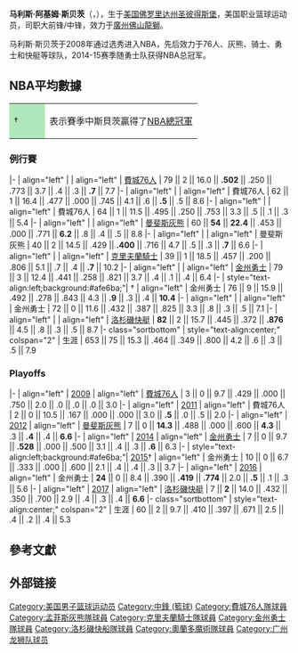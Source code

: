 {{blpunsourced|time=2016-05-11T03:43:29+00:00}}
{{noteTA
|G1=NBA
}}
{{Infobox basketball biography
| name         = 马利斯·斯贝茨<br />{{Lang|en|Marreese Speights}}
| image        = File:Marreese Speights, Marcin Gortat (16639608772) (cropped).jpg
| caption      = Speights with the Warriors in 2015
| position     = [[中鋒|中鋒]]
| height_ft    = 6
| height_in    = 10
| weight_lb    = 255
| league       = [[CBA|CBA]]
| team         = 广州龙狮
| number       = 5
| birth_date   = {{Birth date and age|1987|8|4|mf=y}}
| birth_place  = {{USA}}[[佛罗里达州|佛罗里达州]][[圣彼德斯堡_(佛罗利达州)|圣彼得斯堡]]
| nationality  = {{USA}}
| high_school  = [[吉布斯高中|吉布斯高中]] <br>[[哈格雷夫軍校|哈格雷夫軍校]]
| college      = [[佛羅里達大學|佛羅里達大學]] (2006–2008)
| draft_year   = 2008
| draft_round  = 1
| draft_pick   = 16
| draft_team   = [[費城76人|費城76人]]
| career_start = 2008
| career_end   = 
| years1       = {{nbay|2008|start}}–{{nbay|2011|end}}
| team1        = [[費城76人|費城76人]]
| years2       = {{nbay|2011|end}}–{{nbay|2012|end}}
| team2        = [[曼斐斯灰熊|曼斐斯灰熊]]
| years3       = {{nbay|2012|end}}
| team3        = [[克里夫蘭騎士|克里夫蘭騎士]]
| years4       = {{nbay|2013|start}}–{{nbay|2015|end}}
| team4        = [[金州勇士|金州勇士]]
| years5       = {{nbay|2016|full=y}}
| team5        = [[洛杉磯快艇|洛杉磯快艇]]
| years6       = {{nbay|2017|full=y}}
| team6        = [[奧蘭多魔術|奧蘭多魔術]]
| years7       = 2018-2019
| team7        = [[龍獅籃球俱樂部|廣州龍獅]]
| years8       = 2020
| team8        = [[蚁战营_(BIG3)|蚁战营]]
| years9       = 2020-
| team9        = [[龍獅籃球俱樂部|廣州龍獅]]
| highlights   = 
* [[NBA總冠軍|NBA總冠軍]]（[[2015年NBA總決賽|2015]]）
* [[NCAA|NCAA]]冠軍（2007）
| bbr          = speigma01
| nba_profile  = marreese_speights
}}

'''马利斯·阿基姆·斯贝茨'''（{{lang-en|'''Marreese Akeem Speights'''}}，{{bd|1987年|8月4日|catIdx=S}}），生于[[美国|美国]][[佛罗里达州|佛罗里达州]][[圣彼德斯堡_(佛罗利达州)|圣彼得斯堡]]，美国职业篮球运动员，司职大前锋/中锋，效力于[[广州龙狮篮球俱乐部|廣州佛山龍獅]]。

马利斯·斯贝茨于2008年通过选秀进入NBA，先后效力于76人、灰熊、骑士、勇士和快艇等球队，2014-15赛季随勇士队获得NBA总冠军。

==NBA平均數據==
{{NBA player statistics legend}}

{| class="wikitable"
|-
| style="background:#afe6ba; width:3em;"|†
|表示賽季中斯貝茨贏得了[[NBA總冠軍|NBA總冠軍]]
|}

===例行賽===
{{NBA player statistics start}}
|-
| align="left" | {{nbay|2008}}
| align="left" | [[費城76人|費城76人]]
| 79 || 2 || 16.0 || '''.502''' || .250 || .773 || 3.7 || .4 || .3 || '''.7''' || 7.7
|-
| align="left" | {{nbay|2009}}
| align="left" | 費城76人
| 62 || 1 || 16.4 || .477 || .000 || .745 || 4.1 || .6 || '''.5''' || .5 || 8.6
|-
| align="left" | {{nbay|2010}}
| align="left" | 費城76人
| 64 || 1 || 11.5 || .495 || .250 || .753 || 3.3 || .5 || .1 || .3 || 5.4
|-
| align="left" | {{nbay|2011}}
| align="left" | [[曼斐斯灰熊|曼斐斯灰熊]]
| 60 || '''54''' || '''22.4''' || .453 || .000 || .771 || '''6.2''' || .8 || .4 || .5 || 8.8
|-
| align="left" | {{nbay|2012}}
| align="left" | 曼斐斯灰熊
| 40 || 2 || 14.5 || .429 || '''.400''' || .716 || 4.7 || .5 || .3 || '''.7''' || 6.6
|-
| align="left" | {{nbay|2012}}
| align="left" | [[克里夫蘭騎士|克里夫蘭騎士]]
| 39 || 1 || 18.5 || .457 || .200 || .806 || 5.1 || .7 || .4 || '''.7''' || 10.2
|-
| align="left" | {{nbay|2013}}
| align="left" | [[金州勇士|金州勇士]]
| 79 || 3 || 12.4 || .441 || .258 || .821 || 3.7 || .4 || .1 || .4 || 6.4
|-
| style="text-align:left;background:#afe6ba;"| {{nbay|2014}}†
| align="left" | 金州勇士
| 76 || 9 || 15.9 || .492 || .278 || .843 || 4.3 || '''.9''' || .3 || .4 || '''10.4'''
|-
| align="left" | {{nbay|2015}}
| align="left" | 金州勇士
| 72 || 0 || 11.6 || .432 || .387 || .825 || 3.3 || .8 || .3 || .5 || 7.1
|-
| align="left" | {{nbay|2016}}
| align="left" | [[洛杉磯快艇|洛杉磯快艇]]
| '''82''' || 2 || 15.7 || .445 || .372 || '''.876''' || 4.5 || .8 || .3 || .5 || 8.7
|- class="sortbottom"
| style="text-align:center;" colspan="2" | 生涯
| 653 || 75 || 15.3 || .464 || .349 || .800 || 4.2 || .6 || .3 || .5 || 7.9
{{S-end}}

===Playoffs===
{{NBA player statistics start}}
|-
| align="left" | [[2009年NBA季後賽|2009]]
| align="left" | [[費城76人|費城76人]]
| 3 || 0 || 9.7 || .429 || .000 || .750 || 2.0 || .0 || .0 || .0 || 3.0
|-
| align="left" | [[2011年NBA季後賽|2011]]
| align="left" | 費城76人
| 2 || 0 || 10.5 || .167 || .000 || .000 || 3.0 || '''.5''' || .0 || .5 || 2.0
|-
| align="left" | [[2012年NBA季後賽|2012]]
| align="left" | [[曼斐斯灰熊|曼斐斯灰熊]]
| 7 || 0 || '''14.3''' || .488 || .000 || .600 || '''4.3''' || .3 || '''.4''' || .4 || '''6.6'''
|-
| align="left" | [[2014年NBA季後賽|2014]]
| align="left" | [[金州勇士|金州勇士]]
| 7 || 0 || 9.7 || '''.528''' || .000 || .500 || 3.1 || .4 || .3 || '''.6''' || 6.3
|-
| style="text-align:left;background:#afe6ba;"| [[2015年NBA季後賽|2015]]†
| align="left" | 金州勇士
| 10 || 0 || 6.7 || .333 || .000 || .600 || 2.1 || .4 || .4 || .3 || 3.7
|-
| align="left" | [[2016年NBA季後賽|2016]]
| align="left" | 金州勇士
| '''24''' || 0 || 8.4 || .390 || '''.419''' || '''.774''' || 2.0 || '''.5''' || .1 || .3 || 5.6
|-
| align="left" | [[2017年NBA季後賽|2017]]
| align="left" | [[洛杉磯快艇|洛杉磯快艇]]
| 7 || '''2''' || 14.0 || .432 || .350 || .700 || 2.9 || .4 || .3 || .4 || '''6.6'''
|- class="sortbottom"
| style="text-align:center;" colspan="2" | 生涯
| 60 || 2 || 9.7 || .410 || .397 || .671 || 2.5 || .4 || .2 || .4 || 5.3
{{S-end}}

== 參考文獻 ==
{{reflist}}

== 外部链接 ==
{{2008 NBA Draft}}
{{Golden State Warriors 2014-15 NBA champions}}

{{Authority control}}
{{DEFAULTSORT:Speights, Marreese}}
[[Category:美国男子篮球运动员|Category:美国男子篮球运动员]]
[[Category:中鋒_(籃球)|Category:中鋒 (籃球)]]
[[Category:費城76人隊球員|Category:費城76人隊球員]]
[[Category:孟菲斯灰熊隊球員|Category:孟菲斯灰熊隊球員]]
[[Category:克里夫蘭騎士隊球員|Category:克里夫蘭騎士隊球員]]
[[Category:金州勇士隊球員|Category:金州勇士隊球員]]
[[Category:洛杉磯快船隊球員|Category:洛杉磯快船隊球員]]
[[Category:奧蘭多魔術隊球員|Category:奧蘭多魔術隊球員]]
[[Category:广州龙狮队球员|Category:广州龙狮队球员]]